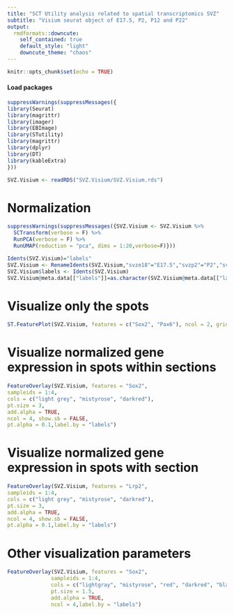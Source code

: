 ---
title: "SCT Utility analysis related to spatial transcriptomics SVZ"
subtitle: "Visium seurat object of E17.5, P2, P12 and P22"
output:
  rmdformats::downcute:
    self_contained: true
    default_style: "light"
    downcute_theme: "chaos"
---

```{r setup, include=FALSE}
knitr::opts_chunk$set(echo = TRUE)
```

#### Load packages

```{r,warning=FALSE, include=T}
suppressWarnings(suppressMessages({
library(Seurat)
library(magrittr)
library(imager)
library(EBImage)
library(STutility)
library(magrittr)
library(dplyr)
library(DT)
library(kableExtra)
}))
```

```{r}
SVZ.Visium <- readRDS("SVZ.Visium/SVZ.Visium.rds")
```


# Normalization

```{r}
suppressWarnings(suppressMessages({SVZ.Visium <- SVZ.Visium %>% 
  SCTransform(verbose = F) %>%
  RunPCA(verbose = F) %>%
  RunUMAP(reduction = "pca", dims = 1:20,verbose=F)}))

Idents(SVZ.Visium)="labels"
SVZ.Visium <- RenameIdents(SVZ.Visium,"svze18"="E17.5","svzp2"="P2","svzp12"="P12","svzp22"="P22")
SVZ.Visium$labels <- Idents(SVZ.Visium)
SVZ.Visium@meta.data[["labels"]]=as.character(SVZ.Visium@meta.data[["labels"]])
```

# Visualize only the spots

```{r,fig.width=9,fig.height=5, fig.align="center"}
ST.FeaturePlot(SVZ.Visium, features = c("Sox2", "Pax6"), ncol = 2, grid.ncol = 2, pt.size = 4, show.sb = FALSE)
```

# Visualize normalized gene expression in spots within sections

```{r, fig.width=10, fig.height=3,fig.align='center'}
FeatureOverlay(SVZ.Visium, features = "Sox2",
sampleids = 1:4,
cols = c("light grey", "mistyrose", "darkred"),
pt.size = 3,
add.alpha = TRUE,
ncol = 4, show.sb = FALSE,
pt.alpha = 0.1,label.by = "labels")
```

# Visualize normalized gene expression in spots with section
```{r, fig.width=10, fig.height=3,fig.align='center'}
FeatureOverlay(SVZ.Visium, features = "Lrp2",
sampleids = 1:4,
cols = c("light grey", "mistyrose", "darkred"),
pt.size = 3,
add.alpha = TRUE,
ncol = 4, show.sb = FALSE,
pt.alpha = 0.1,label.by = "labels")
```

# Other visualization parameters
```{r, fig.width=10, fig.height=3}
FeatureOverlay(SVZ.Visium, features = "Sox2", 
              sampleids = 1:4,
              cols = c("lightgray", "mistyrose", "red", "darkred", "black"),
              pt.size = 1.5, 
              add.alpha = TRUE,
              ncol = 4,label.by = "labels")
```

